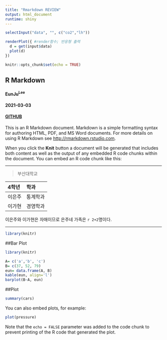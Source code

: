 ```yaml
---
title: "Rmarkdown REVIEW"
output: html_document
runtime: shiny
---
```

```r
selectInput("data", "", c("co2","lh"))
```

```r
renderPlot({ #render함수; 반응형 출력
  d = get(input$data)
  plot(d)
})
```

```r
knitr::opts_chunk$set(echo = TRUE)
```

## R Markdown
#### EunJu^Lee^
#### 2021-03-03
#### [GITHUB](https://github.com/Lee-Eun-Ju)

This is an R Markdown document. Markdown is a simple formatting syntax for authoring HTML, PDF, and MS Word documents. For more details on using R Markdown see <http://rmarkdown.rstudio.com>.

When you click the **Knit** button a document will be generated that includes both content as well as the output of any embedded R code chunks within the document. You can embed an R code chunk like this:

***
> 부산대학교

|4학년  |학과   |
|:------|:------|
|이은주 |통계학과|
|이가현 |경영학과|

이은주와 이가현은 자매이므로 
은주네 가족은 `r 2+2`명이다.

***
```r
library(knitr)
```


##Bar Plot
```r
library(knitr)

A= c('a','b', 'c')
B= c(37, 52, 79)
eun= data.frame(A, B)
kable(eun, align='l')
barplot(B~A, eun)
```

##Plot

```r
summary(cars)
```

You can also embed plots, for example:

```r
plot(pressure)
```

Note that the `echo = FALSE` parameter was added to the code chunk to prevent printing of the R code that generated the plot.
